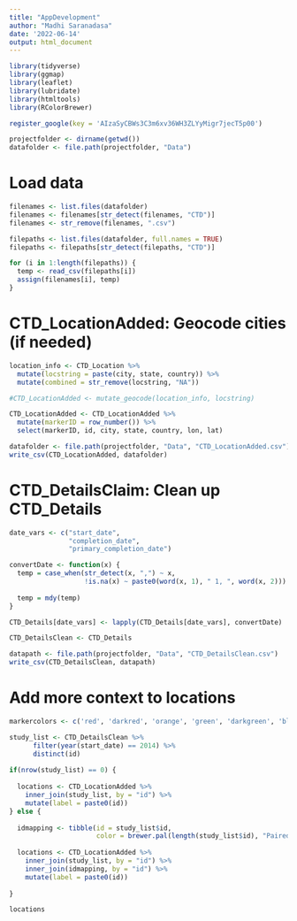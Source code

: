 ```yaml
---
title: "AppDevelopment"
author: "Madhi Saranadasa"
date: '2022-06-14'
output: html_document
---
```


```r

library(tidyverse)
library(ggmap)
library(leaflet)
library(lubridate)
library(htmltools)
library(RColorBrewer)

register_google(key = 'AIzaSyCBWs3C3m6xv36WH3ZLYyMigr7jecT5p00')

projectfolder <- dirname(getwd())
datafolder <- file.path(projectfolder, "Data")

```

# Load data

```r

filenames <- list.files(datafolder)
filenames <- filenames[str_detect(filenames, "CTD")]
filenames <- str_remove(filenames, ".csv")

filepaths <- list.files(datafolder, full.names = TRUE)
filepaths <- filepaths[str_detect(filepaths, "CTD")]

for (i in 1:length(filepaths)) {
  temp <- read_csv(filepaths[i])
  assign(filenames[i], temp)
}

```

# CTD_LocationAdded: Geocode cities (if needed)

```r

location_info <- CTD_Location %>%
  mutate(locstring = paste(city, state, country)) %>%
  mutate(combined = str_remove(locstring, "NA")) 

#CTD_LocationAdded <- mutate_geocode(location_info, locstring)

CTD_LocationAdded <- CTD_LocationAdded %>%
  mutate(markerID = row_number()) %>%
  select(markerID, id, city, state, country, lon, lat)

datafolder <- file.path(projectfolder, "Data", "CTD_LocationAdded.csv")
write_csv(CTD_LocationAdded, datafolder)

```

# CTD_DetailsClaim: Clean up CTD_Details 

```r

date_vars <- c("start_date",
               "completion_date",
               "primary_completion_date")

convertDate <- function(x) {
  temp = case_when(str_detect(x, ",") ~ x,
                   !is.na(x) ~ paste0(word(x, 1), " 1, ", word(x, 2)))
  
  temp = mdy(temp)
}

CTD_Details[date_vars] <- lapply(CTD_Details[date_vars], convertDate)

CTD_DetailsClean <- CTD_Details

datapath <- file.path(projectfolder, "Data", "CTD_DetailsClean.csv")
write_csv(CTD_DetailsClean, datapath)

```

# Add more context to locations

```r

markercolors <- c('red', 'darkred', 'orange', 'green', 'darkgreen', 'blue', 'purple', 'darkpurple', 'cadetblue')

study_list <- CTD_DetailsClean %>%
      filter(year(start_date) == 2014) %>%
      distinct(id)
    
if(nrow(study_list) == 0) {
  
  locations <- CTD_LocationAdded %>%
    inner_join(study_list, by = "id") %>%
    mutate(label = paste0(id))
} else {
  
  idmapping <- tibble(id = study_list$id,
                      color = brewer.pal(length(study_list$id), "Paired"))
  
  locations <- CTD_LocationAdded %>%
    inner_join(study_list, by = "id") %>%
    inner_join(idmapping, by = "id") %>%
    mutate(label = paste0(id))
  
}

locations
```


